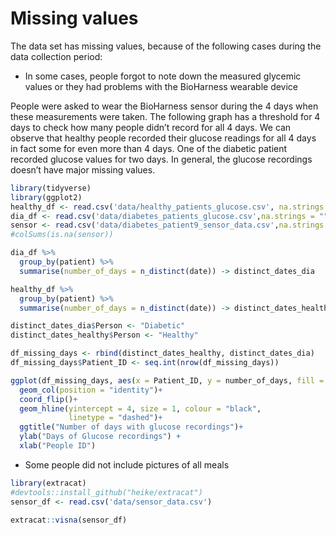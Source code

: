 # Missing values

The data set has missing values, because of the following cases during the data collection period:
  
  
  
  - In some cases, people forgot to note down the measured glycemic values or they had problems with the BioHarness wearable device

People were asked to wear the BioHarness sensor during the 4 days when these measurements were taken.
The following graph has a threshold for 4 days to check how many people didn't record for all 4 days.
We can observe that healthy people recorded their glucose readings for all 4 days in fact some for even more than 4 days. 
One of the diabetic patient recorded glucose values for two days. In general, the glucose recordings doesn't have major missing values.
```r

library(tidyverse)
library(ggplot2)
healthy_df <- read.csv('data/healthy_patients_glucose.csv', na.strings = "")
dia_df <- read.csv('data/diabetes_patients_glucose.csv',na.strings = "")
sensor <- read.csv('data/diabetes_patient9_sensor_data.csv',na.strings = "")
#colSums(is.na(sensor))

dia_df %>%
  group_by(patient) %>%
  summarise(number_of_days = n_distinct(date)) -> distinct_dates_dia

healthy_df %>%
  group_by(patient) %>%
  summarise(number_of_days = n_distinct(date)) -> distinct_dates_healthy

distinct_dates_dia$Person <- "Diabetic"
distinct_dates_healthy$Person <- "Healthy"

df_missing_days <- rbind(distinct_dates_healthy, distinct_dates_dia)
df_missing_days$Patient_ID <- seq.int(nrow(df_missing_days))

ggplot(df_missing_days, aes(x = Patient_ID, y = number_of_days, fill = Person)) +
  geom_col(position = "identity")+
  coord_flip()+
  geom_hline(yintercept = 4, size = 1, colour = "black",
             linetype = "dashed")+
  ggtitle("Number of days with glucose recordings")+
  ylab("Days of Glucose recordings") +
  xlab("People ID") 
```

- Some people did not include pictures of all meals
```r
library(extracat)
#devtools::install_github("heike/extracat")
sensor_df <- read.csv('data/sensor_data.csv')

extracat::visna(sensor_df)
```
